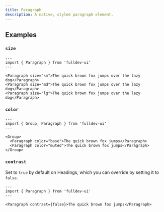 ```yaml
---
title: Paragraph
description: A native, styled paragraph element.
---
```


## Examples

### `size`

<SizeProp />

```astro live
---
import { Paragraph } from 'fulldev-ui'
---

<Paragraph size="sm">The quick brown fox jumps over the lazy dog</Paragraph>
<Paragraph size="md">The quick brown fox jumps over the lazy dog</Paragraph>
<Paragraph size="lg">The quick brown fox jumps over the lazy dog</Paragraph>
```

### `color`

<VariantProp />

```astro live
---
import { Group, Paragraph } from 'fulldev-ui'
---

<Group>
  <Paragraph color="base">The quick brown fox jumps</Paragraph>
  <Paragraph color="muted">The quick brown fox jumps</Paragraph>
</Group>
```

### `contrast`

Set to `true` by default on Headings, which you can override by setting it to `false`.

```astro live
---
import { Paragraph } from 'fulldev-ui'
---

<Paragraph contrast={false}>The quick brown fox jumps</Paragraph>
```

